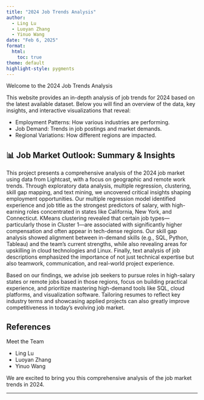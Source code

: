 ```yaml
---
title: "2024 Job Trends Analysis"
author:
  - Ling Lu
  - Luoyan Zhang
  - Yinuo Wang
date: "Feb 6, 2025"
format: 
  html:
    toc: true
theme: default
highlight-style: pygments
---
```



Welcome to the 2024 Job Trends Analysis

This website provides an in-depth analysis of job trends for 2024 based on the latest available dataset. Below you will find an overview of the data, key insights, and interactive visualizations that reveal:

- Employment Patterns: How various industries are performing.
- Job Demand: Trends in job postings and market demands.
- Regional Variations: How different regions are impacted.

## 📊 Job Market Outlook: Summary & Insights

This project presents a comprehensive analysis of the 2024 job market using data from Lightcast, with a focus on geographic and remote work trends. Through exploratory data analysis, multiple regression, clustering, skill gap mapping, and text mining, we uncovered critical insights shaping employment opportunities. Our multiple regression model identified experience and job title as the strongest predictors of salary, with high-earning roles concentrated in states like California, New York, and Connecticut. KMeans clustering revealed that certain job types—particularly those in Cluster 1—are associated with significantly higher compensation and often appear in tech-dense regions. Our skill gap analysis showed alignment between in-demand skills (e.g., SQL, Python, Tableau) and the team's current strengths, while also revealing areas for upskilling in cloud technologies and Linux. Finally, text analysis of job descriptions emphasized the importance of not just technical expertise but also teamwork, communication, and real-world project experience.

Based on our findings, we advise job seekers to pursue roles in high-salary states or remote jobs based in those regions, focus on building practical experience, and prioritize mastering high-demand tools like SQL, cloud platforms, and visualization software. Tailoring resumes to reflect key industry terms and showcasing applied projects can also greatly improve competitiveness in today’s evolving job market.



## References


Meet the Team

- Ling Lu
- Luoyan Zhang
- Yinuo Wang

We are excited to bring you this comprehensive analysis of the job market trends in 2024.

---

